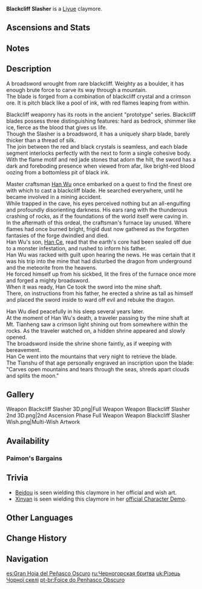 {{Weapon Infobox
|id             = 12408
|image          = <gallery>
Weapon Blackcliff Slasher.png|Base
Weapon Blackcliff Slasher 2nd.png|2nd Ascension
</gallery>
|type           = Claymore
|series         = Blackcliff
|releaseDate    = 2020-11-01
|rarity         = 4
|base_atk       = 42
|2nd_stat_type  = CRIT DMG
|2nd_stat       = 12%
|passive        = Press the Advantage
|effect         = After defeating an opponent, ATK is increased by (var1)% for 30s. This effect has a maximum of 3 stacks, and the duration of each stack is independent of the others.
|eff_rank1_var1 = 12
|eff_rank2_var1 = 15
|eff_rank3_var1 = 18
|eff_rank4_var1 = 21
|eff_rank5_var1 = 24
|eff_att1       = ATK
|obtain         = Paimon's Bargains
}}
{{Description|An extremely sturdy greatsword from the [[Blackcliff Forge]]. It has a dark crimson color from the blade to the pommel.}}
'''Blackcliff Slasher''' is a [[Liyue]] claymore.

==Ascensions and Stats==
{{Weapon Ascensions and Stats
|ascendMat1 = Mist Veiled Lead Elixir
|ascendMat2 = Mist Veiled Mercury Elixir
|ascendMat3 = Mist Veiled Gold Elixir
|ascendMat4 = Mist Veiled Primo Elixir
|bossMat1   = Mist Grass Pollen
|bossMat2   = Mist Grass
|bossMat3   = Mist Grass Wick
|commonMat1 = Recruit's Insignia
|commonMat2 = Sergeant's Insignia
|commonMat3 = Lieutenant's Insignia
}}

==Notes==
{{Transclude|Blackcliff Series|Notes}}

==Description==
A broadsword wrought from rare blackcliff. Weighty as a boulder, it has enough brute force to carve its way through a mountain.<br />
The blade is forged from a combination of blackcliff crystal and a crimson ore. It is pitch black like a pool of ink, with red flames leaping from within.

Blackcliff weaponry has its roots in the ancient "prototype" series. Blackcliff blades possess three distinguishing features: hard as bedrock, shimmer like ice, fierce as the blood that gives us life.<br />
Though the Slasher is a broadsword, it has a uniquely sharp blade, barely thicker than a thread of silk.<br />
The join between the red and black crystals is seamless, and each blade segment interlocks perfectly with the next to form a single cohesive body.<br />
With the flame motif and red jade stones that adorn the hilt, the sword has a dark and foreboding presence when viewed from afar, like bright-red blood oozing from a bottomless pit of black ink.

Master craftsman [[Han Wu]] once embarked on a quest to find the finest ore with which to cast a blackcliff blade. He searched everywhere, until he became involved in a mining accident.<br />
While trapped in the cave, his eyes perceived nothing but an all-engulfing and profoundly disorienting darkness. His ears rang with the thunderous crashing of rocks, as if the foundations of the world itself were caving in.<br />
In the aftermath of this ordeal, the craftsman's furnace lay unused. Where flames had once burned bright, frigid dust now gathered as the forgotten fantasies of the forge dwindled and died.<br />
Han Wu's son, [[Han Ce]], read that the earth's core had been sealed off due to a monster infestation, and rushed to inform his father.<br />
Han Wu was racked with guilt upon hearing the news. He was certain that it was his trip into the mine that had disturbed the dragon from underground and the meteorite from the heavens.<br />
He forced himself up from his sickbed, lit the fires of the furnace once more and forged a mighty broadsword.<br />
When it was ready, Han Ce took the sword into the mine shaft.<br />
There, on instructions from his father, he erected a shrine as tall as himself and placed the sword inside to ward off evil and rebuke the dragon.

Han Wu died peacefully in his sleep several years later.<br />
At the moment of Han Wu's death, a traveler passing by the mine shaft at Mt. Tianheng saw a crimson light shining out from somewhere within the rocks. As the traveler watched on, a hidden shrine appeared and slowly opened.<br />
The broadsword inside the shrine shone faintly, as if weeping with bereavement.<br />
Han Ce went into the mountains that very night to retrieve the blade.<br />
The Tianshu of that age personally engraved an inscription upon the blade:<br />
"Carves open mountains and tears through the seas, shreds apart clouds and splits the moon."

==Gallery==
<gallery hideaddbutton="true" captionalign="center">
Weapon Blackcliff Slasher 3D.png|Full Weapon
Weapon Blackcliff Slasher 2nd 3D.png|2nd Ascension Phase Full Weapon
Weapon Blackcliff Slasher Wish.png|Multi-Wish Artwork
</gallery>

==Availability==
===Paimon's Bargains===
{{Paimon's Bargains History}}

==Trivia==
*[[Beidou]] is seen wielding this claymore in her official and wish art.
*[[Xinyan]] is seen wielding this claymore in her [https://youtu.be/MXSgda3ySTg official Character Demo].

==Other Languages==
{{Other Languages
|en      = Blackcliff Slasher
|zhs     = 黑岩斩刀
|zhs_rm  = Hēiyán Zhǎndāo
|zht     = 黑岩斬刀
|zht_rm  = Hēiyán Zhǎndāo
|zh_tl   = {{Lex|Blackcliff|zh}} Cleaving Sword
|ja      = 黒岩の斬刀
|ja_rm   = Kokugan no Zantou
|ja_tl   = {{Lex|Blackcliff|ja}} Beheading Sword{{Sino|ja|part=1}}
|ko      = {{tt|흑암참도|黑岩斬刀}}
|ko_rm   = Heuk'am-chamdo
|ko_tl   = {{Lex|Blackcliff|ko}} Beheading Sword{{Sino|ko}}
|es      = Gran Hoja del Peñasco Oscuro
|es_tl   = {{Lex|Blackcliff|es}} Great Blade
|fr      = Trancheuse de Rochenoire
|fr_tl   = {{Lex|Blackcliff|fr}} Carver
|ru      = Черногорская бритва
|ru_tl   = {{Lex|Blackcliff|ru}} Razor
|th      = Blackcliff Slasher
|vi      = {{tt|Hắc Nham Trảm Đao|黑岩斬刀}}
|vi_tl   = {{Lex|Blackcliff|vi}} Slashing Broadsword{{Sino|vi}}
|de      = Schwarzstein-Schneide
|de_tl   = {{Lex|Blackcliff|de}} Edge
|id      = Blackcliff Slasher
|pt      = Foice do Penhasco Obscuro
|pt_tl   = {{Lex|Blackcliff|pt}} Sickle
}}

==Change History==
{{Change History|1.0}}

==Navigation==
{{Weapons by Series Navbox|series=Blackcliff}}
{{Weapon Navbox|type=Claymores}}

[[es:Gran Hoja del Peñasco Oscuro]]
[[ru:Черногорская бритва]]
[[uk:Різець Чорної скелі]]
[[pt-br:Foice do Penhasco Obscuro]]